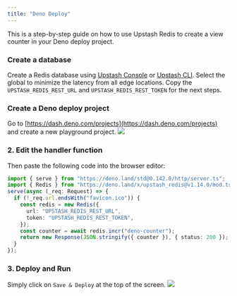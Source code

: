 ```yaml
---
title: "Deno Deploy"
---
```

This is a step-by-step guide on how to use Upstash Redis to create a view
counter in your Deno deploy project.
### Create a database
Create a Redis database using [Upstash Console](https://console.upstash.com) or
[Upstash CLI](https://github.com/upstash/cli). Select the global to minimize the
latency from all edge locations. Copy the `UPSTASH_REDIS_REST_URL` and
`UPSTASH_REDIS_REST_TOKEN` for the next steps.
### Create a Deno deploy project
Go to [https://dash.deno.com/projects](https://dash.deno.com/projects) and
create a new playground project.
![](/img/redis-deno/create.png)
### 2. Edit the handler function
Then paste the following code into the browser editor:
```ts
import { serve } from "https://deno.land/std@0.142.0/http/server.ts";
import { Redis } from "https://deno.land/x/upstash_redis@v1.14.0/mod.ts";
serve(async (_req: Request) => {
  if (!_req.url.endsWith("favicon.ico")) {
    const redis = new Redis({
      url: "UPSTASH_REDIS_REST_URL",
      token: "UPSTASH_REDIS_REST_TOKEN",
    });
    const counter = await redis.incr("deno-counter");
    return new Response(JSON.stringify({ counter }), { status: 200 });
  }
});
```
### 3. Deploy and Run
Simply click on `Save & Deploy` at the top of the screen.
![](/img/redis-deno/deploy.png)